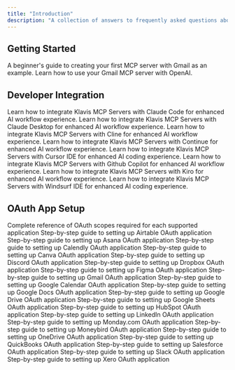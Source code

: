 ```yaml
---
title: "Introduction"
description: "A collection of answers to frequently asked questions about MCP"
---
```


## Getting Started

<CardGroup cols={1}>
  <Card title="Create Your First MCP Server" href="onboarding/create-your-first-mcp-server">
    A beginner's guide to creating your first MCP server with Gmail as an example.
  </Card>
  <Card title="Use Your First MCP Server" href="onboarding/use-your-first-mcp-server">
    Learn how to use your Gmail MCP server with OpenAI.
  </Card>
</CardGroup>

## Developer Integration

<CardGroup cols={1}>
  <Card title="How to use MCP Server in Claude Code" href="developer/claude_code">
    Learn how to integrate Klavis MCP Servers with Claude Code for enhanced AI workflow experience.
  </Card>
  <Card title="How to use MCP Server in Claude Desktop" href="developer/claude_desktop">
    Learn how to integrate Klavis MCP Servers with Claude Desktop for enhanced AI workflow experience.
  </Card>
  <Card title="How to use MCP Server in Cline" href="developer/cline">
    Learn how to integrate Klavis MCP Servers with Cline for enhanced AI workflow experience.
  </Card>
  <Card title="How to use MCP Server in Continue" href="developer/continue">
    Learn how to integrate Klavis MCP Servers with Continue for enhanced AI workflow experience.
  </Card>
  <Card title="How to use MCP Server in Cursor IDE" href="developer/cursor">
    Learn how to integrate Klavis MCP Servers with Cursor IDE for enhanced AI coding experience.
  </Card>
  <Card title="How to use MCP Server in Github Copilot" href="developer/github_copilot">
    Learn how to integrate Klavis MCP Servers with Github Copilot for enhanced AI workflow experience.
  </Card>
  <Card title="How to use MCP Server in Kiro IDE" href="developer/kiro">
    Learn how to integrate Klavis MCP Servers with Kiro for enhanced AI workflow experience.
  </Card>
  <Card title="How to use MCP Server in Windsurf IDE" href="developer/windsurf">
    Learn how to integrate Klavis MCP Servers with Windsurf IDE for enhanced AI coding experience.
  </Card>
</CardGroup>

## OAuth App Setup
<CardGroup cols={1}>
  <Card title="OAuth Scopes Reference" href="oauth_app/oauth-scopes">
    Complete reference of OAuth scopes required for each supported application
  </Card>
  <Card title="How to create Airtable OAuth App" href="oauth_app/airtable">
    Step-by-step guide to setting up Airtable OAuth application
  </Card>
  <Card title="How to create Asana OAuth App" href="oauth_app/asana">
    Step-by-step guide to setting up Asana OAuth application
  </Card>
  <Card title="How to create Calendly OAuth App" href="oauth_app/calendly">
    Step-by-step guide to setting up Calendly OAuth application
  </Card>
  <Card title="How to create Canva OAuth App" href="oauth_app/canva">
    Step-by-step guide to setting up Canva OAuth application
  </Card>
  <Card title="How to create Discord OAuth App" href="oauth_app/discord">
    Step-by-step guide to setting up Discord OAuth application
  </Card>
  <Card title="How to create Dropbox OAuth App" href="oauth_app/dropbox">
    Step-by-step guide to setting up Dropbox OAuth application
  </Card>
  <Card title="How to create Figma OAuth App" href="oauth_app/figma">
    Step-by-step guide to setting up Figma OAuth application
  </Card>
  <Card title="How to create Gmail OAuth App" href="oauth_app/gmail">
    Step-by-step guide to setting up Gmail OAuth application
  </Card>
  <Card title="How to create Google Calendar OAuth App" href="oauth_app/google_calendar">
    Step-by-step guide to setting up Google Calendar OAuth application
  </Card>
  <Card title="How to create Google Docs OAuth App" href="oauth_app/google_docs">
    Step-by-step guide to setting up Google Docs OAuth application
  </Card>
  <Card title="How to create Google Drive OAuth App" href="oauth_app/google_drive">
    Step-by-step guide to setting up Google Drive OAuth application
  </Card>
  <Card title="How to create Google Sheets OAuth App" href="oauth_app/google_sheets">
    Step-by-step guide to setting up Google Sheets OAuth application
  </Card>
  <Card title="How to create HubSpot OAuth App" href="oauth_app/hubspot">
    Step-by-step guide to setting up HubSpot OAuth application
  </Card>
  <Card title="How to create LinkedIn OAuth App" href="oauth_app/linkedin">
    Step-by-step guide to setting up LinkedIn OAuth application
  </Card>
  <Card title="How to create Monday.com OAuth App" href="oauth_app/monday">
    Step-by-step guide to setting up Monday.com OAuth application
  </Card>
  <Card title="How to create Moneybird OAuth App" href="oauth_app/moneybird">
    Step-by-step guide to setting up Moneybird OAuth application
  </Card>
  <Card title="How to create OneDrive OAuth App" href="oauth_app/onedrive">
    Step-by-step guide to setting up OneDrive OAuth application
  </Card>
  <Card title="How to create QuickBooks OAuth App" href="oauth_app/quickbooks">
    Step-by-step guide to setting up QuickBooks OAuth application
  </Card>
  <Card title="How to create Salesforce OAuth App" href="oauth_app/salesforce">
    Step-by-step guide to setting up Salesforce OAuth application
  </Card>
  <Card title="How to create Slack OAuth App" href="oauth_app/slack">
    Step-by-step guide to setting up Slack OAuth application
  </Card>
  <Card title="How to create Xero OAuth App" href="oauth_app/xero">
    Step-by-step guide to setting up Xero OAuth application
  </Card>
</CardGroup>